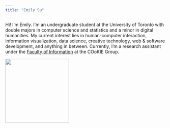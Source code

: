 ```yaml
---
title: "Emily Su"
---
```



Hi! I'm Emily. I'm an undergraduate student at the University of Toronto with double majors in computer science and statistics and a minor in digital humanities. My current interest lies in human-computer interaction, information visualization, data science, creative technology, web & software development, and anything in between. Currently, I'm a research assistant under the [Faculty of Information](https://ischool.utoronto.ca/) at the COoKIE Group.

![](headshot_2024.jpeg){#id .class height=200px width=200px}